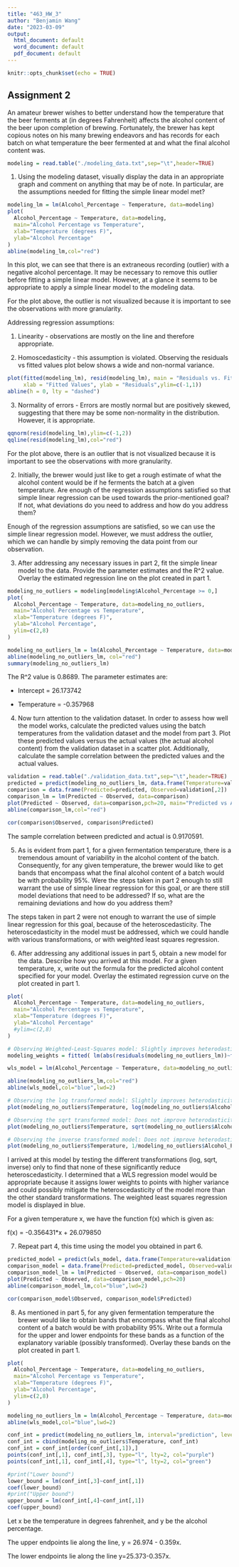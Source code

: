 ```yaml
---
title: "463_HW_3"
author: "Benjamin Wang"
date: "2023-03-09"
output:
  html_document: default
  word_document: default
  pdf_document: default
---
```


```r
knitr::opts_chunk$set(echo = TRUE)
```

## Assignment 2

An amateur brewer wishes to better understand how the temperature that the beer ferments at (in degrees Fahrenheit) affects the alcohol content of the beer upon completion of brewing. Fortunately, the brewer has kept copious notes on his many brewing endeavors and has records for each batch on what temperature the beer fermented at and what the final alcohol content was.

```r
modeling = read.table("./modeling_data.txt",sep="\t",header=TRUE)
```

1)  Using the modeling dataset, visually display the data in an appropriate graph and comment on anything that may be of note. In particular, are the assumptions needed for fitting the simple linear model met?

```r
modeling_lm = lm(Alcohol_Percentage ~ Temperature, data=modeling)
plot(
  Alcohol_Percentage ~ Temperature, data=modeling,
  main="Alcohol Percentage vs Temperature",
  xlab="Temperature (degrees F)",
  ylab="Alcohol Percentage"
)
abline(modeling_lm,col="red")
```

In this plot, we can see that there is an extraneous recording (outlier) with a negative alcohol percentage. It may be necessary to remove this outlier before fitting a simple linear model. However, at a glance it seems to be appropriate to apply a simple linear model to the modeling data.

For the plot above, the outlier is not visualized because it is important to see the observations with more granularity.

Addressing regression assumptions:

1.  Linearity - observations are mostly on the line and therefore appropriate.

2.  Homoscedasticity - this assumption is violated. Observing the residuals vs fitted values plot below shows a wide and non-normal variance.

```r
plot(fitted(modeling_lm), resid(modeling_lm), main = "Residuals vs. Fitted Values Plot",
     xlab = "Fitted Values", ylab = "Residuals",ylim=c(-1,1))
abline(h = 0, lty = "dashed")

```

3.  Normality of errors - Errors are mostly normal but are positively skewed, suggesting that there may be some non-normality in the distribution. However, it is appropriate.

```r
qqnorm(resid(modeling_lm),ylim=c(-1,2))
qqline(resid(modeling_lm),col="red")
```

For the plot above, there is an outlier that is not visualized because it is important to see the observations with more granularity.

2)  Initially, the brewer would just like to get a rough estimate of what the alcohol content would be if he ferments the batch at a given temperature. Are enough of the regression assumptions satisfied so that simple linear regression can be used towards the prior-mentioned goal? If not, what deviations do you need to address and how do you address them?

Enough of the regression assumptions are satisfied, so we can use the simple linear regression model. However, we must address the outlier, which we can handle by simply removing the data point from our observation.

3)  After addressing any necessary issues in part 2, fit the simple linear model to the data. Provide the parameter estimates and the R\^2 value. Overlay the estimated regression line on the plot created in part 1.

```r
modeling_no_outliers = modeling[modeling$Alcohol_Percentage >= 0,]
plot(
  Alcohol_Percentage ~ Temperature, data=modeling_no_outliers,
  main="Alcohol Percentage vs Temperature",
  xlab="Temperature (degrees F)",
  ylab="Alcohol Percentage",
  ylim=c(2,8)
)

modeling_no_outliers_lm = lm(Alcohol_Percentage ~ Temperature, data=modeling_no_outliers)
abline(modeling_no_outliers_lm, col="red")
summary(modeling_no_outliers_lm)
```

The R\^2 value is 0.8689. The parameter estimates are:

-   Intercept = 26.173742

-   Temperature = -0.357968

4)  Now turn attention to the validation dataset. In order to assess how well the model works, calculate the predicted values using the batch temperatures from the validation dataset and the model from part 3. Plot these predicted values versus the actual values (the actual alcohol content) from the validation dataset in a scatter plot. Additionally, calculate the sample correlation between the predicted values and the actual values.

```r
validation = read.table("./validation_data.txt",sep="\t",header=TRUE)
predicted = predict(modeling_no_outliers_lm, data.frame(Temperature=validation[,1]))
comparison = data.frame(Predicted=predicted, Observed=validation[,2])
comparison_lm = lm(Predicted ~ Observed, data=comparison)
plot(Predicted ~ Observed, data=comparison,pch=20, main="Predicted vs Actual Alcohol Percentage")
abline(comparison_lm,col="red")

cor(comparison$Observed, comparison$Predicted)
```

The sample correlation between predicted and actual is 0.9170591.

5)  As is evident from part 1, for a given fermentation temperature, there is a tremendous amount of variability in the alcohol content of the batch. Consequently, for any given temperature, the brewer would like to get bands that encompass what the final alcohol content of a batch would be with probability 95%. Were the steps taken in part 2 enough to still warrant the use of simple linear regression for this goal, or are there still model deviations that need to be addressed? If so, what are the remaining deviations and how do you address them?

The steps taken in part 2 were not enough to warrant the use of simple linear regression for this goal, because of the heteroscedasticity. The heteroscedasticity in the model must be addressed, which we could handle with various transformations, or with weighted least squares regression.

6)  After addressing any additional issues in part 5, obtain a new model for the data. Describe how you arrived at this model. For a given temperature, x, write out the formula for the predicted alcohol content specified for your model. Overlay the estimated regression curve on the plot created in part 1.

```r
plot(
  Alcohol_Percentage ~ Temperature, data=modeling_no_outliers,
  main="Alcohol Percentage vs Temperature",
  xlab="Temperature (degrees F)",
  ylab="Alcohol Percentage"
  #ylim=c(2,8)
)

# Observing Weighted-Least-Squares model: Slightly improves heterodasticity
modeling_weights = fitted( lm(abs(residuals(modeling_no_outliers_lm))~fitted(modeling_no_outliers_lm)) )^2

wls_model = lm(Alcohol_Percentage ~ Temperature, data=modeling_no_outliers, weights=modeling_weights)

abline(modeling_no_outliers_lm,col="red")
abline(wls_model,col="blue",lwd=2)

# Observing the log transformed model: Slightly improves heterodasticity
plot(modeling_no_outliers$Temperature, log(modeling_no_outliers$Alcohol_Percentage), main="Log transformation")

# Observing the sqrt transformed model: Does not improve heterodasticity
plot(modeling_no_outliers$Temperature, sqrt(modeling_no_outliers$Alcohol_Percentage), main="Sqrt Transformation")

# Observing the inverse transformed model: Does not improve heterodasticity
plot(modeling_no_outliers$Temperature, 1/modeling_no_outliers$Alcohol_Percentage, main="Inverse Transformation")
```

I arrived at this model by testing the different transformations (log, sqrt, inverse) only to find that none of these significantly reduce heteroscedasticity. I determined that a WLS regression model would be appropriate because it assigns lower weights to points with higher variance and could possibly mitigate the heteroscedasticity of the model more than the other standard transformations. The weighted least squares regression model is displayed in blue.

For a given temperature x, we have the function f(x) which is given as:

f(x) = -0.356431\*x + 26.079850

7)  Repeat part 4, this time using the model you obtained in part 6.

```r
predicted_model = predict(wls_model, data.frame(Temperature=validation[,1]))
comparison_model = data.frame(Predicted=predicted_model, Observed=validation[,2])
comparison_model_lm = lm(Predicted ~ Observed, data=comparison_model)
plot(Predicted ~ Observed, data=comparison_model,pch=20)
abline(comparison_model_lm,col="blue",lwd=2)

cor(comparison_model$Observed, comparison_model$Predicted)
```

8.  As mentioned in part 5, for any given fermentation temperature the brewer would like to obtain bands that encompass what the final alcohol content of a batch would be with probability 95%. Write out a formula for the upper and lower endpoints for these bands as a function of the explanatory variable (possibly transformed). Overlay these bands on the plot created in part 1.

```r
plot(
  Alcohol_Percentage ~ Temperature, data=modeling_no_outliers,
  main="Alcohol Percentage vs Temperature",
  xlab="Temperature (degrees F)",
  ylab="Alcohol Percentage",
  ylim=c(2,8)
)

modeling_no_outliers_lm = lm(Alcohol_Percentage ~ Temperature, data=modeling_no_outliers)
abline(wls_model,col="blue",lwd=2)

conf_int = predict(modeling_no_outliers_lm, interval="prediction", level=0.95)
conf_int = cbind(modeling_no_outliers$Temperature, conf_int)
conf_int = conf_int[order(conf_int[,1]),]
points(conf_int[,1], conf_int[,3], type="l", lty=2, col="purple")
points(conf_int[,1], conf_int[,4], type="l", lty=2, col="green")

#print("Lower bound")
lower_bound = lm(conf_int[,3]~conf_int[,1])
coef(lower_bound)
#print("Upper bound")
upper_bound = lm(conf_int[,4]~conf_int[,1])
coef(upper_bound)
```

Let x be the temperature in degrees fahrenheit, and y be the alcohol percentage.

The upper endpoints lie along the line, y = 26.974 - 0.359x.

The lower endpoints lie along the line y=25.373-0.357x.

